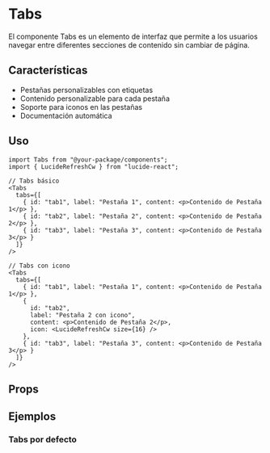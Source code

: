 
<Meta of={TabsStories} />

# Tabs

El componente Tabs es un elemento de interfaz que permite a los usuarios navegar entre diferentes secciones de contenido sin cambiar de página.

## Características

- Pestañas personalizables con etiquetas
- Contenido personalizable para cada pestaña
- Soporte para iconos en las pestañas
- Documentación automática

## Uso

```tsx
import Tabs from "@your-package/components";
import { LucideRefreshCw } from "lucide-react";

// Tabs básico
<Tabs
  tabs={[
    { id: "tab1", label: "Pestaña 1", content: <p>Contenido de Pestaña 1</p> },
    { id: "tab2", label: "Pestaña 2", content: <p>Contenido de Pestaña 2</p> },
    { id: "tab3", label: "Pestaña 3", content: <p>Contenido de Pestaña 3</p> }
  ]}
/>

// Tabs con icono
<Tabs
  tabs={[
    { id: "tab1", label: "Pestaña 1", content: <p>Contenido de Pestaña 1</p> },
    {
      id: "tab2",
      label: "Pestaña 2 con icono",
      content: <p>Contenido de Pestaña 2</p>,
      icon: <LucideRefreshCw size={16} />
    },
    { id: "tab3", label: "Pestaña 3", content: <p>Contenido de Pestaña 3</p> }
  ]}
/>
```

## Props

<Controls />

## Ejemplos

### Tabs por defecto

<Story of={TabsStories.Default} />
